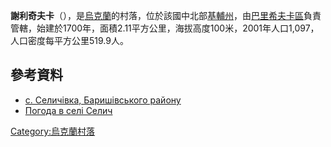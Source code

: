 {{coord|50|20|23|N|31|16|30|E|scale:30000|display=title}}

'''謝利奇夫卡'''（{{lang-uk|Селичівка}}），是[[烏克蘭|烏克蘭]]的村落，位於該國中北部[[基輔州|基輔州]]，由[[巴里希夫卡區|巴里希夫卡區]]負責管轄，始建於1700年，面積2.11平方公里，海拔高度100米，2001年人口1,097，人口密度每平方公里519.9人。

==參考資料==
* [https://web.archive.org/web/20100119211735/http://baryshivka.kiev.ua/ с. Селичівка, Баришівського району] {{ref-uk}}
* [http://weather.in.ua/ua/kievskaja/23524 Погода в селі Селич]{{Wayback|url=http://weather.in.ua/ua/kievskaja/23524 |date=20170615231926 }} 

{{Ukraine-geo-stub}}
[[Category:烏克蘭村落|Category:烏克蘭村落]]